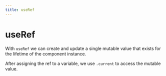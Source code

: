 ```yaml
---
title: useRef
---
```



# useRef

With `useRef` we can create and update a single mutable value that exists for the lifetime of the component instance.

After assigning the ref to a variable, we use `.current` to access the mutable value.

<Example code={useRef} />
